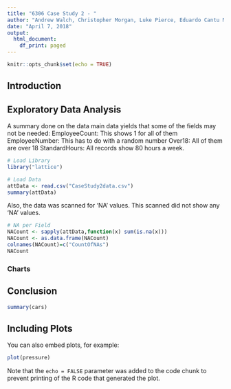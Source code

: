 ```yaml
---
title: "6306 Case Study 2 - "
author: "Andrew Walch, Christopher Morgan, Luke Pierce, Eduardo Cantu Medellin"
date: "April 7, 2018"
output: 
  html_document:
    df_print: paged
---
```


```r
knitr::opts_chunk$set(echo = TRUE)
```

## Introduction

## Exploratory Data Analysis


A summary done on the data main data yields that some of the fields may not be needed:
  EmployeeCount: This shows 1 for all of them
  EmployeeNumber: This has to do with a random number
  Over18: All of them are over 18
  StandardHours: All records show 80 hours a week.


```r
# Load Library 
library("lattice")

# Load Data
attData <- read.csv("CaseStudy2data.csv")
summary(attData)
```

Also, the data was scanned for 'NA' values. This scanned did not show any 'NA' values.
```r
# NA per Field
NACount <- sapply(attData,function(x) sum(is.na(x)))
NACount <- as.data.frame(NACount)
colnames(NACount)=c("CountOfNAs")
NACount


```
### Charts



## Conclusion

```r
summary(cars)
```

## Including Plots

You can also embed plots, for example:

```r
plot(pressure)
```

Note that the `echo = FALSE` parameter was added to the code chunk to prevent printing of the R code that generated the plot.
